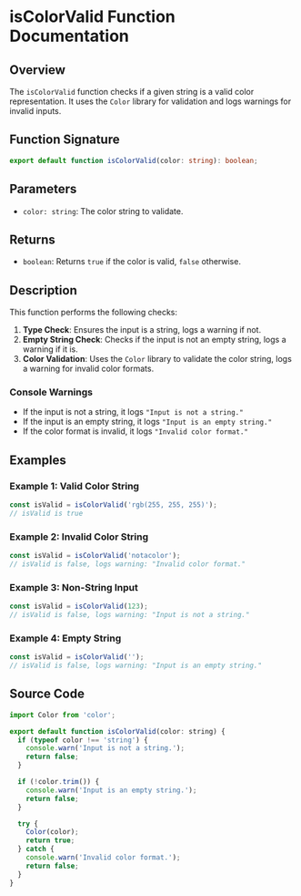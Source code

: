 # isColorValid Function Documentation

## Overview

The `isColorValid` function checks if a given string is a valid color representation. It uses the `Color` library for validation and logs warnings for invalid inputs.

## Function Signature

```typescript
export default function isColorValid(color: string): boolean;
```

## Parameters

- `color: string`: The color string to validate.

## Returns

- `boolean`: Returns `true` if the color is valid, `false` otherwise.

## Description

This function performs the following checks:

1. **Type Check**: Ensures the input is a string, logs a warning if not.
2. **Empty String Check**: Checks if the input is not an empty string, logs a warning if it is.
3. **Color Validation**: Uses the `Color` library to validate the color string, logs a warning for invalid color formats.

### Console Warnings

- If the input is not a string, it logs `"Input is not a string."`
- If the input is an empty string, it logs `"Input is an empty string."`
- If the color format is invalid, it logs `"Invalid color format."`

## Examples

### Example 1: Valid Color String

```javascript
const isValid = isColorValid('rgb(255, 255, 255)');
// isValid is true
```

### Example 2: Invalid Color String

```javascript
const isValid = isColorValid('notacolor');
// isValid is false, logs warning: "Invalid color format."
```

### Example 3: Non-String Input

```javascript
const isValid = isColorValid(123);
// isValid is false, logs warning: "Input is not a string."
```

### Example 4: Empty String

```javascript
const isValid = isColorValid('');
// isValid is false, logs warning: "Input is an empty string."
```

## Source Code

```javascript
import Color from 'color';

export default function isColorValid(color: string) {
  if (typeof color !== 'string') {
    console.warn('Input is not a string.');
    return false;
  }

  if (!color.trim()) {
    console.warn('Input is an empty string.');
    return false;
  }

  try {
    Color(color);
    return true;
  } catch {
    console.warn('Invalid color format.');
    return false;
  }
}
```
